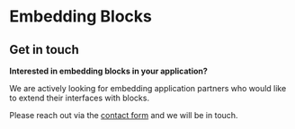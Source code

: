 # Embedding Blocks

## Get in touch

**Interested in embedding blocks in your application?**

We are actively looking for embedding application partners who would like to extend their interfaces with blocks.

Please reach out via the [contact form](/contact) and we will be in touch.
